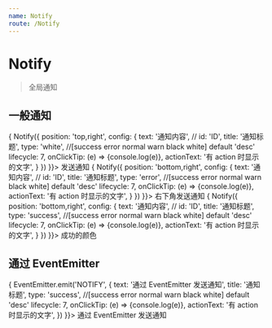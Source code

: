 ```yaml
---
name: Notify
route: /Notify
---
```



# Notify

> 全局通知

## 一般通知

<Playground>
  <span className="btn theme flat mr10"
    onClick={e => {
      Notify({
        position: 'top,right',
        config: {
          text: '通知内容',
          // id: 'ID',
          title: '通知标题',
          type: 'white', //[success error normal warn black white] default 'desc'
          lifecycle: 7,
          onClickTip: (e) => {console.log(e)},
          actionText: '有 action 时显示的文字',
        }
      })
    }}>
    发送通知
  </span>
  <span className="btn red flat mr10"
    onClick={e => {
      Notify({
        position: 'bottom,right',
        config: {
          text: '通知内容',
          // id: 'ID',
          title: '通知标题',
          type: 'error', //[success error normal warn black white] default 'desc'
          lifecycle: 7,
          onClickTip: (e) => {console.log(e)},
          actionText: '有 action 时显示的文字',
        }
      })
    }}>
    右下角发送通知
  </span>
  <span className="btn green flat mr10"
    onClick={e => {
      Notify({
        position: 'bottom,right',
        config: {
          text: '通知内容',
          // id: 'ID',
          title: '通知标题',
          type: 'success', //[success error normal warn black white] default 'desc'
          lifecycle: 7,
          onClickTip: (e) => {console.log(e)},
          actionText: '有 action 时显示的文字',
        }
      })
    }}>
    成功的颜色
  </span>
</Playground>

## 通过 EventEmitter

<Playground>
  <span className="btn theme flat mr10"
    onClick={e => {
      EventEmitter.emit('NOTIFY', {
        text: '通过 EventEmitter 发送通知',
        title: '通知标题',
        type: 'success', //[success error normal warn black white] default 'desc'
        lifecycle: 7,
        onClickTip: (e) => {console.log(e)},
        actionText: '有 action 时显示的文字',
      })
    }}>
    通过 EventEmitter 发送通知
  </span>
</Playground>
